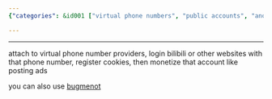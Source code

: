 ```yaml
---
{"categories": &id001 ["virtual phone numbers", "public accounts", "anonymous accounts", "service providers", "bilibili", "cookies", "ad posting"], "category": "Account Management", "date": "2022-12-13 10:25:06", "description": "This article explores the concept of using virtual phone numbers and anonymous accounts to interact with service providers, access websites like bilibili, store cookies, and monetize these accounts through ad posting. It also highlights the use of Bugmenot for aid in accessing such services.", "tags": *id001, "title": "virtual phone numbers and public/anonymous accounts"}

---
```


------

attach to virtual phone number providers, login bilibili or other websites with that phone number, register cookies, then monetize that account like posting ads

you can also use [bugmenot](https://bugmenot.com)

